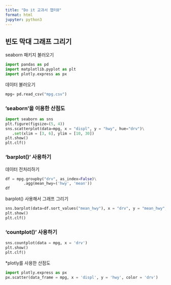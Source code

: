 ```yaml
---
title: "Do it 교과서 챕터8"
format: html
jupyter: python3
---
```


## 빈도 막대 그래프 그리기
seaborn 패키지 불러오기
```python
import pandas as pd
import matplotlib.pyplot as plt
import plotly.express as px
```
데이터 불러오기
```python
mpg= pd.read_csv("mpg.csv")
```
### 'seaborn'을 이용한 산점도
```python
import seaborn as sns
plt.figure(figsize=(5, 4))
sns.scatterplot(data=mpg, x = "displ", y = "hwy", hue="drv")\
   .set(xlim = [3, 6], ylim = [10, 30])
plt.show()
plt.clf()
```
### 'barplot()' 사용하기
데이터 전처리하기
```python
df = mpg.groupby("drv", as_index=False)\
        .agg(mean_hwy=('hwy', 'mean'))
df
```
barplot() 사용해서 그래프 그리기
```python
sns.barplot(data=df.sort_values("mean_hwy"), x = "drv", y = "mean_hwy", hue = "drv")
plt.show()
plt.clf()
```
### 'countplot()' 사용하기
```python
sns.countplot(data = mpg, x = 'drv')
plt.show()
plt.clf()
```
*plotly를 사용한 산점도
```python
import plotly.express as px
px.scatter(data_frame = mpg, x = 'displ', y = 'hwy', color = 'drv')
```
